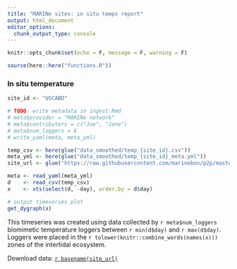 ```yaml
---
title: "MARINe sites: in situ temps report"
output: html_document
editor_options: 
  chunk_output_type: console
---
```


```r
knitr::opts_chunk$set(echo = F, message = F, warning = F)
```

```r
source(here::here("functions.R"))
```

### In situ temperature

```r
site_id <- "USCABD"

# TODO: write metadata in ingest.Rmd
# meta$provider = "MARINe network"
# meta$contributers = c("Joe", "Jane")
# meta$num_loggers = 6
# write_yaml(meta, meta_yml)

temp_csv <- here(glue("data_smoothed/temp_{site_id}.csv"))
meta_yml <- here(glue("data_smoothed/temp_{site_id}_meta.yml"))
site_url <- glue("https://raw.githubusercontent.com/marinebon/p2p/master/data/insitu_temp/{basename(temp_csv)}")

meta <- read_yaml(meta_yml)
d    <- read_csv(temp_csv)
x    <- xts(select(d, -day), order.by = d$day)

# output timeseries plot
get_dygraph(x)
```

This timeseries was created using data collected by `r meta$num_loggers` biomimetic temperature loggers between `r min(d$day)` and `r max(d$day)`. Loggers were placed in the `r tolower(knitr::combine_words(names(x)))` zones of the intertidal ecosystem.

Download data: [`r basename(site_url)`](`r site_url`) 
